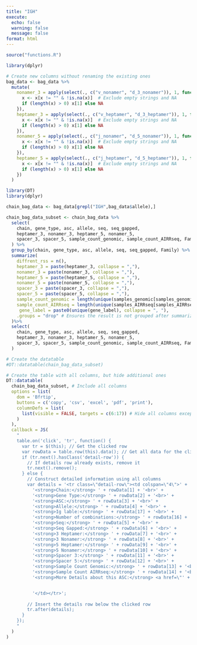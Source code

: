 ```yaml
---
title: "IGH"
execute:
  echo: false
  warning: false
  message: false
format: html
---
```


```r
source("functions.R")
```

```r

library(dplyr)

# Create new columns without renaming the existing ones
bag_data <- bag_data %>%
  mutate(
    nonamer_3 = apply(select(., c("v_nonamer", "d_3_nonamer")), 1, function(x) {
      x <- x[x != "" & !is.na(x)]  # Exclude empty strings and NA
      if (length(x) > 0) x[1] else NA
    }),
    heptamer_3 = apply(select(., c("v_heptamer", "d_3_heptamer")), 1, function(x) {
      x <- x[x != "" & !is.na(x)]  # Exclude empty strings and NA
      if (length(x) > 0) x[1] else NA
    }),
    nonamer_5 = apply(select(., c("j_nonamer", "d_5_nonamer")), 1, function(x) {
      x <- x[x != "" & !is.na(x)]  # Exclude empty strings and NA
      if (length(x) > 0) x[1] else NA
    }),
    heptamer_5 = apply(select(., c("j_heptamer", "d_5_heptamer")), 1, function(x) {
      x <- x[x != "" & !is.na(x)]  # Exclude empty strings and NA
      if (length(x) > 0) x[1] else NA
    })
  )


```

```r
library(DT)
library(dplyr)

chain_bag_data <- bag_data[grepl("IGH",bag_data$allele),]

chain_bag_data_subset <- chain_bag_data %>%
  select(
    chain, gene_type, asc, allele, seq, seq_gapped,
    heptamer_3, nonamer_3, heptamer_5, nonamer_5,
    spacer_3, spacer_5, sample_count_genomic, sample_count_AIRRseq, Family, samples_AIRRseq,samples_genomic,gene_label
  ) %>%
  group_by(chain, gene_type, asc, allele, seq, seq_gapped, Family) %>%
  summarize(
    diffrent_rss = n(),
    heptamer_3 = paste(heptamer_3, collapse = ","),
    nonamer_3 = paste(nonamer_3, collapse = ","),
    heptamer_5 = paste(heptamer_5, collapse = ","),
    nonamer_5 = paste(nonamer_5, collapse = ","),
    spacer_3 = paste(spacer_3, collapse = ","),
    spacer_5 = paste(spacer_5, collapse = ","),
    sample_count_genomic = length(unique(samples_genomic[samples_genomic != ""])),
    sample_count_AIRRseq = length(unique(samples_AIRRseq[samples_AIRRseq != ""])),
     gene_label = paste0(unique(gene_label), collapse = ", "),
    .groups = "drop" # Ensures the result is not grouped after summarizing
  )%>%
  select(
    chain, gene_type, asc, allele, seq, seq_gapped,
    heptamer_3, nonamer_3, heptamer_5, nonamer_5,
    spacer_3, spacer_5, sample_count_genomic, sample_count_AIRRseq, Family, diffrent_rss, gene_label
  )

# Create the datatable
#DT::datatable(chain_bag_data_subset)

# Create the table with all columns, but hide additional ones
DT::datatable(
  chain_bag_data_subset, # Include all columns
  options = list(
    dom = 'Bfrtip',
    buttons = c('copy', 'csv', 'excel', 'pdf', 'print'),
    columnDefs = list(
      list(visible = FALSE, targets = c(6:17)) # Hide all columns except the first four
    )
  ),
  callback = JS(
    "
    table.on('click', 'tr', function() {
      var tr = $(this); // Get the clicked row
      var rowData = table.row(this).data(); // Get all data for the clicked row
      if (tr.next().hasClass('detail-row')) {
        // If details row already exists, remove it
        tr.next().remove();
      } else {
        // Construct detailed information using all columns
        var details = '<tr class=\"detail-row\"><td colspan=\"4\">' +
          '<strong>Chain:</strong> ' + rowData[1] + '<br>' +
          '<strong>Gene Type:</strong> ' + rowData[2] + '<br>' +
          '<strong>ASC:</strong> ' + rowData[3] + '<br>' +
          '<strong>Allele:</strong> ' + rowData[4] + '<br>' +
          '<strong>Ig lable:</strong> ' + rowData[17] + '<br>' +
          '<strong>Number of combinations:</strong> ' + rowData[16] + '<br>' +
          '<strong>Seq:</strong> ' + rowData[5] + '<br>' +
          '<strong>Seq Gapped:</strong> ' + rowData[6] + '<br>' +
          '<strong>3 Heptamer:</strong> ' + rowData[7] + '<br>' +
          '<strong>3 Nonamer:</strong> ' + rowData[8] + '<br>' +
          '<strong>5 Heptamer:</strong> ' + rowData[9] + '<br>' +
          '<strong>5 Nonamer:</strong> ' + rowData[10] + '<br>' +
          '<strong>Spacer 3:</strong> ' + rowData[11] + '<br>' +
          '<strong>Spacer 5:</strong> ' + rowData[12] + '<br>' +
          '<strong>Sample Count Genomic:</strong> ' + rowData[13] + '<br>' +
          '<strong>Sample Count AIRRseq:</strong> ' + rowData[14] + '<br>' +
          '<strong>More Details about this ASC:</strong> <a href=\"' + rowData[15] + '-' +  rowData[3] + '.html\" target=\"_blank\">Click here</a>' + // Dynamic hyperlink


          '</td></tr>';
        
        // Insert the details row below the clicked row
        tr.after(details);
      }
    });
    "
  )
)




```